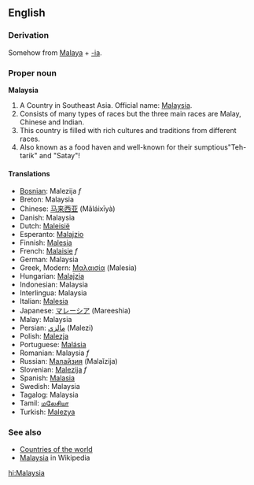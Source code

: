 ==English==
===Derivation===
Somehow from [[Malaya]] + [[-ia]].

===Proper noun===
'''Malaysia'''
# A Country in Southeast Asia. Official name: [[w:Malaysia|Malaysia]].
# Consists of many types of races but the three main races are Malay, Chinese and Indian.
# This country is filled with rich cultures and traditions from different races.
# Also known as a food haven and well-known for their sumptious"Teh-tarik" and "Satay"!
====Translations====
*[[Bosnian]]: Malezija ''f''
*Breton: Malaysia
*Chinese: [[马来西亚]] (Mǎláixīyà)
*Danish: Malaysia
*Dutch: [[Maleisië]]
*Esperanto: [[Malajzio]]
*Finnish: [[Malesia]]
*French: [[Malaisie]] ''f''
*German: Malaysia
*Greek, Modern: [[Μαλαισία]] (Malesia)
*Hungarian: [[Malajzia]]
*Indonesian: Malaysia
*Interlingua: Malaysia
*Italian: [[Malesia]]
*Japanese: [[マレーシア]] (Mareeshia)
*Malay: Malaysia
*Persian: [[مالزي]] (Malezi)
*Polish: [[Malezja]]
*Portuguese: [[Malásia]]
*Romanian: Malaysia ''f''
*Russian: [[Малайзия]] (Malaĭzija)
*Slovenian: [[Malezija]] ''f''
*Spanish: [[Malasia]]
*Swedish: Malaysia
*Tagalog: Malaysia
*Tamil: [[மலேசியா]]
*Turkish: [[Malezya]]

===See also===
* [[Countries of the world]]
* [[w:Malaysia|Malaysia]] in Wikipedia

[[hi:Malaysia]]